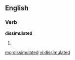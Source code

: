 ==English==

===Verb===
'''dissimulated'''

# {{past of|[[dissimulate]]}}

[[mg:dissimulated]]
[[vi:dissimulated]]